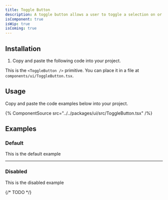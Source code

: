 ```yaml
---
title: Toggle Button
description: A toggle button allows a user to toggle a selection on or off, for example switching between two states or modes.
isComponent: true
isWip: true
isComing: true
---
```


## Installation

1. Copy and paste the following code into your project.

This is the `<ToggleButton />` primitive. You can place it in a file at `components/ui/ToggleButton.tsx`.

## Usage

Copy and paste the code examples below into your project.

{% ComponentSource src="../../packages/ui/src/ToggleButton.tsx" /%}

## Examples

### Default

This is the default example

---

### Disabled

This is the disabled example

{/* TODO */}
